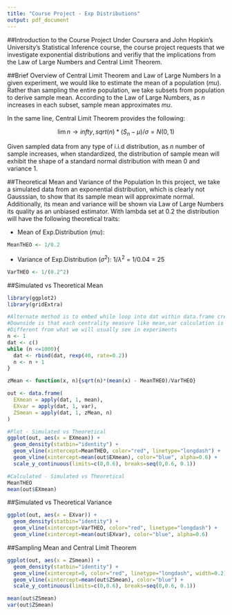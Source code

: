 ```yaml
---
title: "Course Project - Exp Distributions"
output: pdf_document
---
```


##Introduction to the Course Project
Under Coursera and John Hopkin's University's Statistical Inference course, the course project requests that we investigate exponential distributions and verifiy that the implications from the Law of Large Numbers and Central Limit Theorem. 

##Brief Overview of Central Limit Theorem and Law of Large Numbers
In a given experiment, we would like to estimate the mean of a population ($mu$). Rather than sampling the entire population, we take subsets from population to derive sample mean. According to the Law of Large Numbers, as $n$ increases in each subset, sample mean approximates $mu$.

In the same line, Central Limit Theorem provides the following:

$$\lim{n \to infty}, sqrt(n)*(S_n - \mu)/\sigma = N(0, 1)$$

Given sampled data from any type of i.i.d distribution, as $n$ number of sample increases, when standardized, the distribution of sample mean will exhibit the shape of a standard normal distribution with mean 0 and variance 1.  

##Theoretical Mean and Variance of the Population
In this project, we take a simulated data from an exponential distribution, which is clearly not Gausssian, to show that its sample mean will approximate normal. Additionally, its mean and variance will be shown via Law of Large Numbers its quality as an unbiased estimator. With lambda set at 0.2 the distribution will have the following theoretical traits:

- Mean of Exp.Distribution ($mu$):

```r
MeanTHEO <- 1/0.2
```

- Variance of Exp.Distribution ($\sigma^2$): 1/$\lambda^2$ = 1/0.04 = 25

```r
VarTHEO <- 1/(0.2^2)
```

##Simulated vs Theoretical Mean

```r
library(ggplot2)
library(gridExtra)
```

```r
#Alternate method is to embed while loop into dat within data.frame create
#Downside is that each centrality measure like mean,var calculation is based on different sets of i.i.d sampled data  
#Different from what we will usually see in experiments
n <- 1
dat <- c()
while (n <=1000){
  dat <- rbind(dat, rexp(40, rate=0.2))
  n <- n + 1
}

zMean <- function(x, n){sqrt(n)*(mean(x) - MeanTHEO)/VarTHEO}

out <- data.frame(
  EXmean = apply(dat, 1, mean),
  EXvar = apply(dat, 1, var),
  ZSmean = apply(dat, 1, zMean, n)
)
```

```r
#Plot - Simulated vs Theoretical
ggplot(out, aes(x = EXmean)) +
  geom_density(statbin="identity") +
  geom_vline(xintercept=MeanTHEO, color="red", linetype="longdash") +
  geom_vline(xintercept=mean(out$EXmean), color="blue", alpha=0.6) +
  scale_y_continuous(limits=c(0,0.6), breaks=seq(0,0.6, 0.1))
```

```r
#Calculated - Simulated vs Theoretical
MeanTHEO
mean(out$EXmean)
```

##Simulated vs Theoretical Variance

```r
ggplot(out, aes(x = EXvar)) +
  geom_density(statbin="identity") +
  geom_vline(xintercept=VarTHEO, color="red", linetype="longdash") +
  geom_vline(xintercept=mean(out$EXvar), color="blue", alpha=0.6)
```

##Sampling Mean and Central Limit Theorem

```r
ggplot(out, aes(x = ZSmean)) +
  geom_density(statbin="identity") +
  geom_vline(xintercept=0, color="red", linetype="longdash", width=0.2) +
  geom_vline(xintercept=mean(out$ZSmean), color="blue") +
  scale_y_continuous(limits=c(0,0.6), breaks=seq(0,0.6, 0.1))
```

```r
mean(out$ZSmean)
var(out$ZSmean)
```
